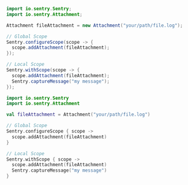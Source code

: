 ```java
import io.sentry.Sentry;
import io.sentry.Attachment;

Attachment fileAttachment = new Attachment("your/path/file.log");

// Global Scope
Sentry.configureScope(scope -> {
  scope.addAttachment(fileAttachment);
});

// Local Scope
Sentry.withScope(scope -> {
  scope.addAttachment(fileAttachment);
  Sentry.captureMessage("my message");
});
```

```kotlin
import io.sentry.Sentry
import io.sentry.Attachment

val fileAttachment = Attachment("your/path/file.log")

// Global Scope
Sentry.configureScope { scope ->
  scope.addAttachment(fileAttachment)
}

// Local Scope
Sentry.withScope { scope ->
  scope.addAttachment(fileAttachment)
  Sentry.captureMessage("my message")
}
```

